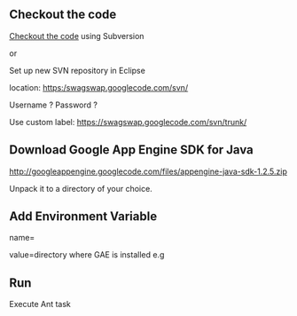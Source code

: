 == Checkout the code ==

[http://code.google.com/p/swagswap/source/checkout Checkout the code] using Subversion

or

Set up new SVN repository in Eclipse
 
location: https:/swagswap.googlecode.com/svn/

Username ?
Password ?

Use custom label: https://swagswap.googlecode.com/svn/trunk/


== Download Google App Engine SDK for Java ==
http://googleappengine.googlecode.com/files/appengine-java-sdk-1.2.5.zip

Unpack it to a directory of your choice.


== Add Environment Variable ==

name={{{GAE_HOME}}}

value=directory where GAE is installed e.g {{{/Users/scott/Work/appengine-java-sdk-1.2.5}}}


== Run ==

Execute {{{runserver}}} Ant task

